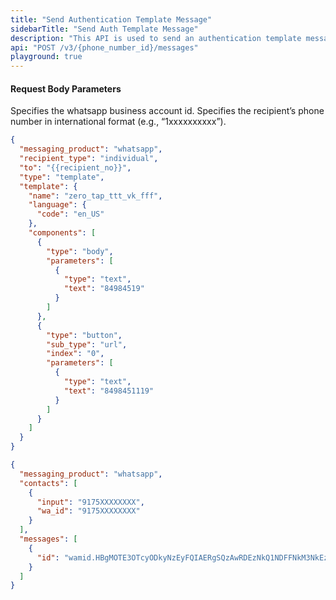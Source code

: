```yaml
---
title: "Send Authentication Template Message"
sidebarTitle: "Send Auth Template Message"
description: "This API is used to send an authentication template message."
api: "POST /v3/{phone_number_id}/messages"
playground: true
---
```


#### Request Body Parameters

<ParamField path="wabaid" type="string" required>
  Specifies the whatsapp business account id.
</ParamField>

<ParamField path="phone_number_id" type="string" required>
  Specifies the recipient’s phone number in international format (e.g.,
  “1xxxxxxxxxx”).
</ParamField>

<CodeGroup>

```json SampleRequest.json
{
  "messaging_product": "whatsapp",
  "recipient_type": "individual",
  "to": "{{recipient_no}}",
  "type": "template",
  "template": {
    "name": "zero_tap_ttt_vk_fff",
    "language": {
      "code": "en_US"
    },
    "components": [
      {
        "type": "body",
        "parameters": [
          {
            "type": "text",
            "text": "84984519"
          }
        ]
      },
      {
        "type": "button",
        "sub_type": "url",
        "index": "0",
        "parameters": [
          {
            "type": "text",
            "text": "8498451119"
          }
        ]
      }
    ]
  }
}
```

```json SampleResponse.json
{
  "messaging_product": "whatsapp",
  "contacts": [
    {
      "input": "9175XXXXXXXX",
      "wa_id": "9175XXXXXXXX"
    }
  ],
  "messages": [
    {
      "id": "wamid.HBgMOTE3OTcyODkyNzEyFQIAERgSQzAwRDEzNkQ1NDFFNkM3NkEzAA=="
    }
  ]
}
```

</CodeGroup>
